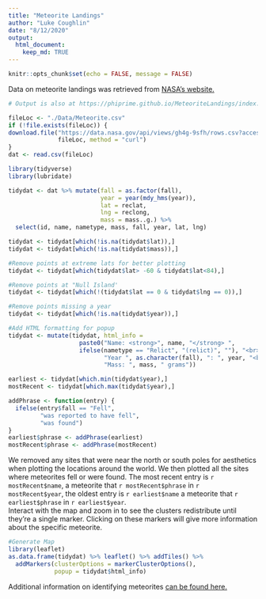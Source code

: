 ```yaml
---
title: "Meteorite Landings"
author: "Luke Coughlin"
date: "8/12/2020"
output: 
  html_document:
    keep_md: TRUE
---
```


```r
knitr::opts_chunk$set(echo = FALSE, message = FALSE)
```

Data on meteorite landings was retrieved from [NASA's website.](https://data.nasa.gov/Space-Science/Meteorite-Landings/gh4g-9sfh) 

```r
# Output is also at https://phiprime.github.io/MeteoriteLandings/index.html

fileLoc <- "./Data/Meteorite.csv"
if (!file.exists(fileLoc)) {
download.file("https://data.nasa.gov/api/views/gh4g-9sfh/rows.csv?accessType=DOWNLOAD",
              fileLoc, method = "curl")
}
dat <- read.csv(fileLoc)
```

```r
library(tidyverse)
library(lubridate)
```


```r
tidydat <- dat %>% mutate(fall = as.factor(fall),
                          year = year(mdy_hms(year)),
                          lat = reclat,
                          lng = reclong,
                          mass = mass..g.) %>%
  select(id, name, nametype, mass, fall, year, lat, lng)

tidydat <- tidydat[which(!is.na(tidydat$lat)),]
tidydat <- tidydat[which(!is.na(tidydat$mass)),]

#Remove points at extreme lats for better plotting 
tidydat <- tidydat[which(tidydat$lat> -60 & tidydat$lat<84),]

#Remove points at "Null Island'
tidydat <- tidydat[which(!(tidydat$lat == 0 & tidydat$lng == 0)),]

#Remove points missing a year
tidydat <- tidydat[which(!is.na(tidydat$year)),]

#Add HTML formatting for popup
tidydat <- mutate(tidydat, html_info = 
                    paste0("Name: <strong>", name, "</strong> ",
                    ifelse(nametype == "Relict", "(relict)", ""), "<br>",
                           "Year ", as.character(fall), ": ", year, "<br>",
                           "Mass: ", mass, " grams"))

earliest <- tidydat[which.min(tidydat$year),]
mostRecent <- tidydat[which.max(tidydat$year),]

addPhrase <- function(entry) {
  ifelse(entry$fall == "Fell",
         "was reported to have fell",
         "was found")
}
earliest$phrase <- addPhrase(earliest)
mostRecent$phrase <- addPhrase(mostRecent) 
```

We removed any sites that were near the north or south poles for aesthetics when plotting the locations around the world. We then plotted all the sites where meteorites fell or were found. The most recent entry is `r mostRecent$name`, a meteorite that `r mostRecent$phrase` in `r mostRecent$year`, the oldest entry is `r earliest$name` a meteorite that `r earliest$phrase` in `r earliest$year`.  
Interact with the map and zoom in to see the clusters redistribute until they're a single marker. Clicking on these markers will give more information about the specific meteorite.  

```r
#Generate Map
library(leaflet)
as.data.frame(tidydat) %>% leaflet() %>% addTiles() %>% 
  addMarkers(clusterOptions = markerClusterOptions(),
             popup = tidydat$html_info)
```
  
Additional information on identifying meteorites [can be found here.](https://www.lpi.usra.edu/meteor/docs/nc-guidelines.htm)  
















